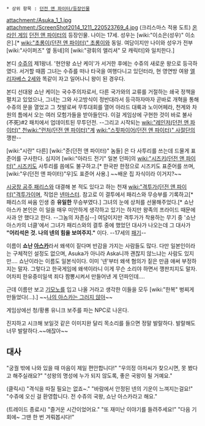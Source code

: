  * 상위 항목 : [[던전 앤 파이터/등장인물]]

attachment:/Asuka_1_1.jpg
attachment:/ScreenShot2014_1211_220523769_4.jpg 
﻿(크리스마스 적용 도트) 
[[온라인 게임]] [[던전 앤 파이터]]의 등장인물. 나이는 17세. 성우는 [wiki:"이소은(성우)" 이소은].[* [[wiki:"초롱이(던전 앤 파이터)" 초롱이]]와 동일. 여담이지만 나이와 성우가 전부 [wiki:"사이퍼즈" 옆 동네]의 [wiki:"광휘의 앨리셔" 모 캐릭터]와 일치한다.]

본디 [[수쥬]]의 제1왕녀. '현안왕 쇼난 케이'가 서거한 후에는 수쥬의 새로운 왕으로 등극하였다. 서거할 때쯤 그녀는 수쥬를 떠나 타국을 여행다니고 있던터라, 현 영연방 여왕 [[엘리자베스 2세]]와 똑같이 자고 일어나니 왕이 된 경우다.

본디 선대왕 쇼난 케이는 국수주의자로서, 다른 국가와의 교류를 거절하는 쇄국 정책을 펼치고 있었으나, 그녀는 그와 사고방식이 정반대라서 등극하자마자 곧바로 개혁을 통해 수쥬의 문을 열었고 그 첫발로써 무투대회를 열어 아라드 대륙과 노이어페라, 천계와 차원의 틈에서 오는 여러 모험가들을 받아들인다. 이걸 게임상에 구현한 것이 바로 불사(不死)#2 패치에서 업데이트된 무투던전. --그리고 시작되는 [[wiki:"레인저(던전 앤 파이터)" 천]][[wiki:"런처(던전 앤 파이터)"계]] [[wiki:"스핏파이어(던전 앤 파이터)" 사절단]]의 깽판--

[wiki:"시란" 다른] [wiki:"준(던전 앤 파이터)" 놈들] 은 다 사투리를 쓰는데 드물게 표준어를 구사한다. 심지어 [wiki:"아라드 전기" 일본 던파]의 [[wiki:"시즈키(던전 앤 파이터)" 시즈키]]도 사투리를 씀에도 불구하고.[* 한국판 한정으로 시즈키도 표준어를 쓰며, [wiki:"우(던전 앤 파이터)"우]도 표준어 사용.] ~~배운 집 자식이라 이거지?~~

[[시궁창 공주 패리스]]와 대결해 본 적도 있다고 하는 천재 [[wiki:"격투가(던전 앤 파이터)"격투가]]이며, 직업은 [[넨마스터]]. 참고로 이 결투에서 패리스와 무승부를 기록하고[* 패리스의 싸움 인생 중 '''유일한''' 무승부였다.] 그녀의 눈에 상처를 선물해주었다.[* 쇼난 아스카 본인은 이 일을 매우 미안하게 생각하고 있기는 하지만 왕족의 프라이드 때문에 사과 안 했다고 한다. --그놈의 자존심--] 여담이지만 격투가가 착용하는 무기 중 '쇼난 아스카의 너클'에서 그녀가 패리스와의 결투 중에 했었던 대사가 나오는데 그 대사가 '''"어리석은 것. 나의 넨의 힘을 보여주지."''' 이다. --17세의 [[패기]]--

이름이 '''쇼난 [[아스카]]'''라서 왜색이 짙다며 반감을 가지는 사람들도 많다. 다만 일본인이라는 구체적인 설정도 없으며, Asuka가 아니라 Aska니까 괜찮지 않느냐는 사람도 있지만…. 쇼난이라는 이름도 일본식이다. 이미 '넨'부터 왜색 혐의가 짙은 만큼 애써 부정하지는 말자. 그렇다고 한국게임에 왜색이라니 이게 무슨 소리야 하면서 깽판치지도 말자. 어차피 한유중미일색 죄다 짬뽕시켜서 만들어낸 게 던파인데….

근데 이름만 보고 [[기모노]]를 입고 나올 거라고 생각한 이들을 모두 [wiki:"한복" 벙찌게 만들었다(…).] ~~[[나의 아스카는 그러지 않아]]~~

게임상에선 청/황룡 유니크 보주를 파는 NPC로 나온다.

진지하고 시크해 보일것 같은 이미지완 달리 목소리를 들으면 정말 발랄하다. 발랄해도 너무 발랄하다.~~애잖아~~

== 대사 ==
"궁궐 밖에 나와 있을 때 마음이 제일 편안합니다!"
"우의정 아저씨가 찾으시면, 못 봤다고 해주실래요?"
"성왕의 명성에 누가 되지 않도록, 좋은 국왕이 될 거예요."

(클릭시)
"격식을 따질 필요는 없죠~."
"바람에서 안정된 넨의 기운이 느껴지는걸요!"
"수쥬에 오신 걸 환영합니다. 전 수쥬의 국왕, 쇼난 아스카라고 해요."

(트레이드 종료시)
"즐거운 시간이었어요."
"또 재미난 이야기를 들려주세요!"
"다음 기회에~ 그땐 한 번 겨뤄봅시다!"
